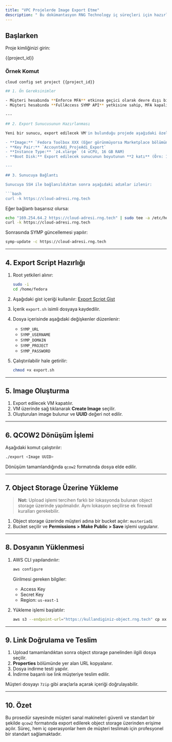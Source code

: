 ```yaml
---
title: "VPC Projelerde Image Export Etme"
description: " Bu dokümantasyon RNG Technology iç süreçleri için hazırlanmıştır. Amaç, müşteri projelerindeki sanal makinelerin (VM) image export sürecini profesyonel ve standart bir şekilde yönetmektir."
---
```


## Başlarken

Proje kimliğinizi girin:

{{project_id}}

### Örnek Komut

````bash
cloud config set project {{project_id}}

## 1. Ön Gereksinimler

- Müşteri hesabında **Enforce MFA** etkinse geçici olarak devre dışı bırakılmalıdır.
- Müşteri hesabında **FullAccess SYMP API** yetkisine sahip, MFA kapalı bir kullanıcı oluşturulmalıdır.

---

## 2. Export Sunucusunun Hazırlanması

Yeni bir sunucu, export edilecek VM'in bulunduğu projede aşağıdaki özelliklerle oluşturulur:

- **Image:** `Fedora Toolbox XXX (Eğer görünmüyorsa Marketplace bölümünden indirilebilir)`
- **Key Pair:** `AccountAdi_ProjeAdi_Export`
- **Instance Type:** `z4.xlarge` (4 vCPU, 16 GB RAM)
- **Boot Disk:** Export edilecek sunucunun boyutunun **2 katı** (Örn: 100 GB VM için 200 GB disk)

---

## 3. Sunucuya Bağlantı

Sunucuya SSH ile bağlanıldıktan sonra aşağıdaki adımlar izlenir:

```bash
curl -k https://cloud-adresi.rng.tech
````

Eğer bağlantı başarısız olursa:

```bash
echo "169.254.64.2 https://cloud-adresi.rng.tech" | sudo tee -a /etc/hosts
curl -k https://cloud-adresi.rng.tech
```

Sonrasında SYMP güncellemesi yapılır:

```bash
symp-update -c https://cloud-adresi.rng.tech
```

---

## 4. Export Script Hazırlığı

1. Root yetkileri alınır:

   ```bash
   sudo -i
   cd /home/fedora
   ```
2. Aşağıdaki gist içeriği kullanılır:
   [Export Script Gist](https://gist.github.com/suleyman-kutukoglu/283c00f9d5037cb3b99ab9a5bca57bcc)
3. İçerik `export.sh` isimli dosyaya kaydedilir.
4. Dosya içerisinde aşağıdaki değişkenler düzenlenir:
   - `SYMP_URL`
   - `SYMP_USERNAME`
   - `SYMP_DOMAIN`
   - `SYMP_PROJECT`
   - `SYMP_PASSWORD`
5. Çalıştırılabilir hale getirilir:

   ```bash
   chmod +x export.sh
   ```

---

## 5. Image Oluşturma

1. Export edilecek VM kapatılır.
2. VM üzerinde sağ tıklanarak **Create Image** seçilir.
3. Oluşturulan image bulunur ve **UUID** değeri not edilir.

---

## 6. QCOW2 Dönüşüm İşlemi

Aşağıdaki komut çalıştırılır:

```bash
./export <Image UUID>
```

Dönüşüm tamamlandığında `qcow2` formatında dosya elde edilir.

---

## 7. Object Storage Üzerine Yükleme

> **Not:** Upload işlemi tercihen farklı bir lokasyonda bulunan object storage üzerinde yapılmalıdır. Aynı lokasyon seçilirse ek firewall kuralları gerekebilir.

1. Object storage üzerinde müşteri adına bir bucket açılır: `musteriadi`
2. Bucket seçilir ve **Permissions \> Make Public \> Save** işlemi uygulanır.

---

## 8. Dosyanın Yüklenmesi

1. AWS CLI yapılandırılır:

   ```bash
   aws configure
   ```

   Girilmesi gereken bilgiler:
   - Access Key
   - Secret Key
   - Region: `us-east-1`
2. Yükleme işlemi başlatılır:

   ```bash
   aws s3 --endpoint-url="https://kullandiginiz-object.rng.tech" cp xxx.qcow2 s3://musteriadi
   ```

---

## 9. Link Doğrulama ve Teslim

1. Upload tamamlandıktan sonra object storage panelinden ilgili dosya seçilir.
2. **Properties** bölümünde yer alan URL kopyalanır.
3. Dosya indirme testi yapılır.
4. İndirme başarılı ise link müşteriye teslim edilir.

Müşteri dosyayı `7zip` gibi araçlarla açarak içeriği doğrulayabilir.

---

## 10. Özet

Bu prosedür sayesinde müşteri sanal makineleri güvenli ve standart bir şekilde `qcow2` formatında export edilerek object storage üzerinden erişime açılır. Süreç, hem iç operasyonlar hem de müşteri teslimatı için profesyonel bir standart sağlamaktadır.